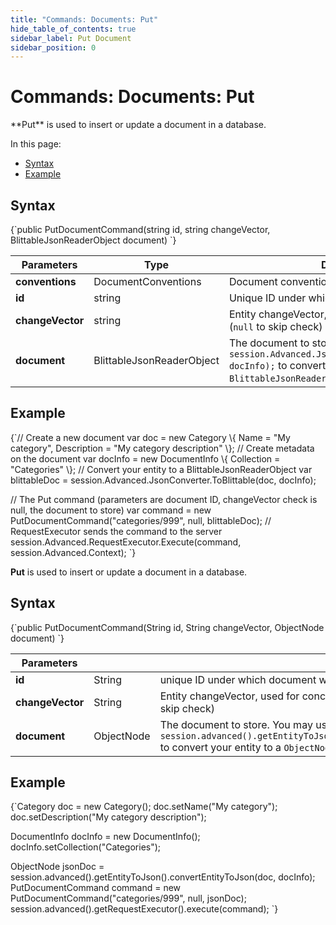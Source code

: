 ---
title: "Commands: Documents: Put"
hide_table_of_contents: true
sidebar_label: Put Document
sidebar_position: 0
---




# Commands: Documents: Put
<LanguageSwitcher supportedLanguages={supportedLanguages} />
<LanguageContent language="csharp">

<Admonition type="note" title="">
**Put** is used to insert or update a document in a database.

In this page: 

* [Syntax](../../../client-api/commands/documents/put.mdx#syntax)
* [Example](../../../client-api/commands/documents/put.mdx#example)

</Admonition>

## Syntax

<TabItem value="put_interface" label="put_interface">
<CodeBlock language="csharp">
{`public PutDocumentCommand(string id, string changeVector, BlittableJsonReaderObject document)
`}
</CodeBlock>
</TabItem>

| Parameters | Type | Description |
| ------------- | ------------- | ----- |
| **conventions** | DocumentConventions | Document conventions |
| **id** | string | Unique ID under which document will be stored |
| **changeVector** | string | Entity changeVector, used for concurrency checks (`null` to skip check) |
| **document** | BlittableJsonReaderObject | The document to store. You may use `session.Advanced.JsonConverter.ToBlittable(doc, docInfo);` to convert your entity to a `BlittableJsonReaderObject`. |

## Example

<TabItem value="put_sample" label="put_sample">
<CodeBlock language="csharp">
{`// Create a new document
var doc = new Category
\{
    Name = "My category",
    Description = "My category description"
\};
// Create metadata on the document
var docInfo = new DocumentInfo
\{
    Collection = "Categories"
\};
// Convert your entity to a BlittableJsonReaderObject
var blittableDoc = session.Advanced.JsonConverter.ToBlittable(doc, docInfo);

// The Put command (parameters are document ID, changeVector check is null, the document to store)
var command = new PutDocumentCommand("categories/999", null, blittableDoc);
// RequestExecutor sends the command to the server
session.Advanced.RequestExecutor.Execute(command, session.Advanced.Context);
`}
</CodeBlock>
</TabItem>


</LanguageContent>
<LanguageContent language="java">


**Put** is used to insert or update a document in a database.

## Syntax

<TabItem value="put_interface" label="put_interface">
<CodeBlock language="java">
{`public PutDocumentCommand(String id, String changeVector, ObjectNode document)
`}
</CodeBlock>
</TabItem>

| Parameters | | |
| ------------- | ------------- | ----- |
| **id** | String | unique ID under which document will be stored |
| **changeVector** | String | Entity changeVector, used for concurrency checks (`null` to skip check) |
| **document** | ObjectNode | The document to store. You may use `session.advanced().getEntityToJson().convertEntityToJson` to convert your entity to a `ObjectNode` |

## Example

<TabItem value="put_sample" label="put_sample">
<CodeBlock language="java">
{`Category doc = new Category();
doc.setName("My category");
doc.setDescription("My category description");

DocumentInfo docInfo = new DocumentInfo();
docInfo.setCollection("Categories");

ObjectNode jsonDoc = session.advanced().getEntityToJson().convertEntityToJson(doc, docInfo);
PutDocumentCommand command = new PutDocumentCommand("categories/999", null, jsonDoc);
session.advanced().getRequestExecutor().execute(command);
`}
</CodeBlock>
</TabItem>


</LanguageContent>

<!---
### Commands
- [Get](../../../client-api/commands/documents/get)
- [Delete](../../../client-api/commands/documents/delete)
- [How to Send Multiple Commands Using a Batch](../../../client-api/commands/batches/how-to-send-multiple-commands-using-a-batch)


-->